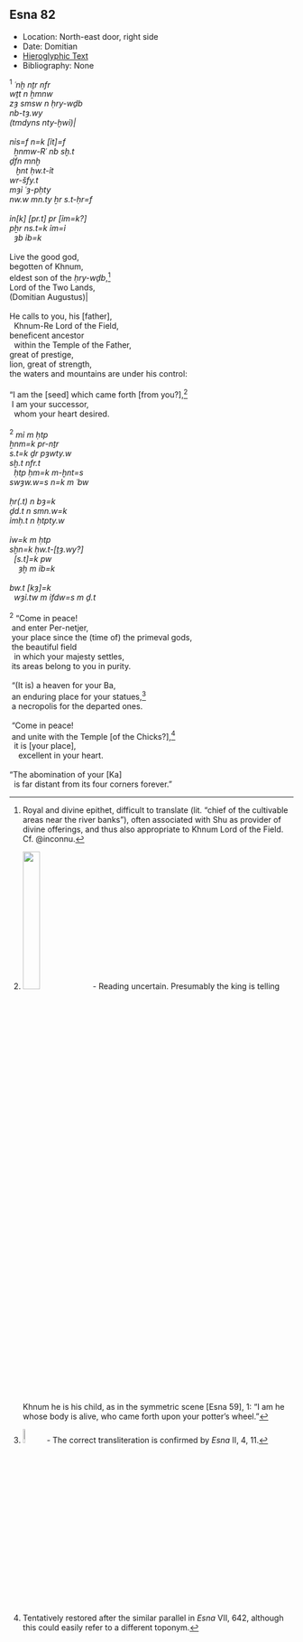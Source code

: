 ## Esna 82 {-}

- Location: North-east door, right side
- Date: Domitian
- [Hieroglyphic Text](https://www.ifao.egnet.net/uploads/publications/enligne/Temples-Esna002.pdf#page=245){target="_blank"}
- Bibliography: None

<style>
  .col2 {
    columns: 2 300px;         /* number of columns and width in pixels*/
    -webkit-columns: 2 300px; /* chrome, safari */
    -moz-columns: 2 300px;    /* firefox */
    -webkit-column-break-inside: avoid;
    -page-break-inside: avoid;
    -break-inside: avoid;
  }

</style>


<div class="col2">

| ^1^ *ʿnḫ nṯr nfr  *
| *wṯt n ẖmnw  *
| *zȝ smsw n ḥry-wḏb  *
| *nb-tȝ.wy  *
| *(tmdyns nty-ḫwỉ)|  *
|   
| *nỉs=f n=k [ỉt]=f  *
|   *ẖnmw-Rʿ nb sḫ.t  *
| *ḏfn mnḫ* 
|    *ḫnt ḥw.t-ỉt  *
| *wr-šfy.t  *
| *mȝỉ ʿȝ-pḥty  *
| *nw.w mn.ty ẖr s.t-ḥr=f  *
|
| *ỉn[k] [pr.t] pr [ỉm=k?]  *
| *pẖr ns.t=k ỉm=ỉ  *
|   *ȝb ỉb=k  *
|
| Live the good god,
| begotten of Khnum,
| eldest son of the *ḥry-wḏb*,[^fn-82-1]
| Lord of the Two Lands,
| (Domitian Augustus)|
| 
| He calls to you, his [father],
|   Khnum-Re Lord of the Field,
| beneficent ancestor 
|   within the Temple of the Father,
| great of prestige,
| lion, great of strength,
| the waters and mountains are under his control:
| 
| "I am the [seed] which came forth [from you?],[^fn-82-2]
|  I am your successor,
|   whom your heart desired.

</div>
<div class="col2">
| 
| ^2^ *mỉ m ḥtp  *
| *ẖnm=k pr-nṯr  *
| *s.t=k ḏr pȝwty.w  *
| *sḫ.t nfr.t   *
|   *ḥtp ḥm=k m-ḫnt=s  *
| *swȝw.w=s n=k m ʿbw  *
|   
| *ḥr(.t) n bȝ=k  *
| *ḏd.t n smn.w=k  *
| *ỉmḥ.t n ḥtpty.w  *
|   
| *ỉw=k m ḥtp   *
| *sḫn=k ḥw.t-[ṯȝ.wy?]  *
|   *[s.t]=k pw* 
|     *ȝḫ m ỉb=k  *
|   
| *bw.t [kȝ]=k  *
|   *wȝỉ.tw m ỉfdw=s m ḏ.t  *
| 
| ^2^ "Come in peace!
|  and enter Per-netjer,
|  your place since the (time of) the primeval gods,
|  the beautiful field
|   in which your majesty settles,
|  its areas belong to you in purity.
|  
|  "(It is) a heaven for your Ba,
|  an enduring place for your statues,[^fn-82-3]
|  a necropolis for the departed ones.
|  
|  "Come in peace!
|  and unite with the Temple [of the Chicks?],[^fn-82-4]
|   it is [your place],
|     excellent in your heart.
| 
| "The abomination of your [Ka]
|   is far distant from its four corners forever."

</div>

[^fn-82-1]: Royal and divine epithet, difficult to translate (lit. "chief of the cultivable areas near the river banks"), often associated with Shu as provider of divine offerings, and thus also appropriate to Khnum Lord of the Field. Cf. @inconnu.

[^fn-82-2]: ![](images/82_1.png){width=25%} - Reading uncertain. Presumably the king is telling Khnum he is his child, as in the symmetric scene [Esna 59], 1: "I am he whose body is alive, who came forth upon your potter's wheel."

[^fn-82-3]: ![](images/82_2.png){width=8%} - The correct transliteration is confirmed by *Esna* II, 4, 11.

[^fn-82-4]: Tentatively restored after the similar parallel in *Esna* VII, 642, although this could easily refer to a different toponym.
